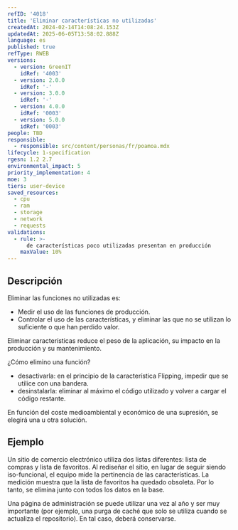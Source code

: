 ```yaml
---
refID: '4018'
title: 'Eliminar características no utilizadas'
createdAt: 2024-02-14T14:08:24.153Z
updatedAt: 2025-06-05T13:58:02.888Z
language: es
published: true
refType: RWEB
versions:
  - version: GreenIT
    idRef: '4003'
  - version: 2.0.0
    idRef: '-'
  - version: 3.0.0
    idRef: '-'
  - version: 4.0.0
    idRef: '0003'
  - version: 5.0.0
    idRef: '0003'
people: TBD
responsible:
  - responsible: src/content/personas/fr/poamoa.mdx
lifecycle: 1-specification
rgesn: 1.2 2.7
environmental_impact: 5
priority_implementation: 4
moe: 3
tiers: user-device
saved_resources:
  - cpu
  - ram
  - storage
  - network
  - requests
validations:
  - rule: >-
      de características poco utilizadas presentan en producción
    maxValue: 10%
---
```


## Descripción

Eliminar las funciones no utilizadas es:
* Medir el uso de las funciones de producción.
* Controlar el uso de las características, y eliminar las que no se utilizan lo suficiente o que han perdido valor.

Eliminar características reduce el peso de la aplicación, su impacto en la producción y su mantenimiento.

¿Cómo elimino una función?
* desactivarla: en el principio de la característica Flipping, impedir que se utilice con una bandera.
* desinstalarla: eliminar al máximo el código utilizado y volver a cargar el código restante.

En función del coste medioambiental y económico de una supresión, se elegirá una u otra solución.

## Ejemplo

Un sitio de comercio electrónico utiliza dos listas diferentes: lista de compras y lista de favoritos. Al rediseñar el sitio, en lugar de seguir siendo iso-funcional, el equipo mide la pertinencia de las características. La medición muestra que la lista de favoritos ha quedado obsoleta. Por lo tanto, se elimina junto con todos los datos en la base.

Una página de administración se puede utilizar una vez al año y ser muy importante (por ejemplo, una purga de caché que solo se utiliza cuando se actualiza el repositorio). En tal caso, deberá conservarse.


